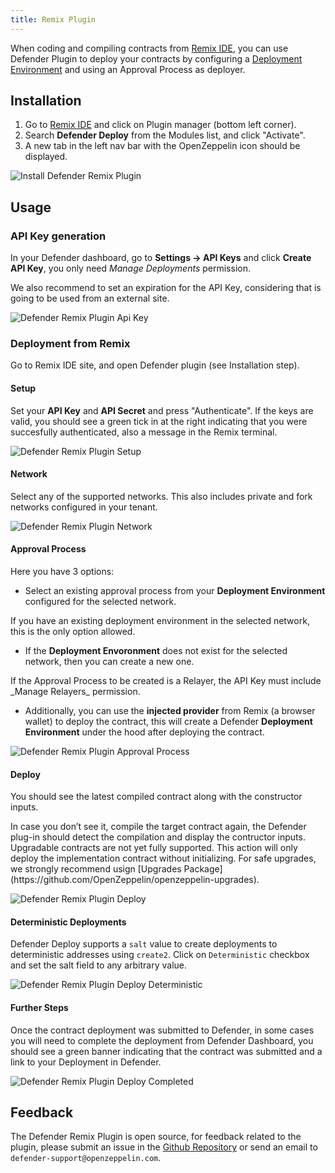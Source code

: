 ```yaml
---
title: Remix Plugin
---
```


When coding and compiling contracts from [Remix IDE](https://remix.ethereum.org/), you can use Defender Plugin to deploy your contracts by configuring a [Deployment Environment](/defender/module/deploy) and using an Approval Process as deployer.

## Installation

1. Go to [Remix IDE](https://remix.ethereum.org/) and click on Plugin manager (bottom left corner).
2. Search **Defender Deploy** from the Modules list, and click "Activate".
3. A new tab in the left nav bar with the OpenZeppelin icon should be displayed.

![Install Defender Remix Plugin](/defender/remix-plugin-install.png)

## Usage

### API Key generation
In your Defender dashboard, go to **Settings -> API Keys** and click **Create API Key**, you only need _Manage Deployments_ permission.

<Callout type='warn'>
We also recommend to set an expiration for the API Key, considering that is going to be used from an external site.
</Callout>

![Defender Remix Plugin Api Key](/defender/remix-plugin-api-key.png)

### Deployment from Remix

Go to Remix IDE site, and open Defender plugin (see Installation step).

#### Setup
Set your **API Key** and **API Secret** and press "Authenticate". If the keys are valid, you should see a green tick in at the right indicating that you were succesfully authenticated, also a message in the Remix terminal.

![Defender Remix Plugin Setup](/defender/remix-plugin-setup.png)

#### Network
Select any of the supported networks. This also includes private and fork networks configured in your tenant.

![Defender Remix Plugin Network](/defender/remix-plugin-network.png)

#### Approval Process
Here you have 3 options:

* Select an existing approval process from your **Deployment Environment** configured for the selected network.

<Callout>
If you have an existing deployment environment in the selected network, this is the only option allowed.
</Callout>

* If the **Deployment Envoronment** does not exist for the selected network, then you can create a new one.

<Callout>
If the Approval Process to be created is a Relayer, the API Key must include _Manage Relayers_ permission.
</Callout>

* Additionally, you can use the **injected provider** from Remix (a browser wallet) to deploy the contract, this will create a Defender **Deployment Environment** under the hood after deploying the contract.

![Defender Remix Plugin Approval Process](/defender/remix-plugin-approval-process.png)

#### Deploy
You should see the latest compiled contract along with the constructor inputs.

<Callout>
In case you don’t see it, compile the target contract again, the Defender plug-in should detect the compilation and display the contructor inputs.
</Callout>

<Callout type='warn'>
Upgradable contracts are not yet fully supported. This action will only deploy the implementation contract without initializing. For safe upgrades, we strongly recommend usign [Upgrades Package](https://github.com/OpenZeppelin/openzeppelin-upgrades).
</Callout>

![Defender Remix Plugin Deploy](/defender/remix-plugin-deploy.png)

#### Deterministic Deployments

Defender Deploy supports a `salt` value to create deployments to deterministic addresses using `create2`. Click on `Deterministic` checkbox and set the salt field to any arbitrary value.

![Defender Remix Plugin Deploy Deterministic](/defender/remix-plugin-deploy-deterministic.png)

#### Further Steps

Once the contract deployment was submitted to Defender, in some cases you will need to complete the deployment from Defender Dashboard, you should see a green banner indicating that the contract was submitted and a link to your Deployment in Defender.

![Defender Remix Plugin Deploy Completed](/defender/remix-plugin-deploy-completed.png)

## Feedback

The Defender Remix Plugin is open source, for feedback related to the plugin, please submit an issue in the [Github Repository](https://github.com/OpenZeppelin/defender-deploy-plugin) or send an email to `defender-support@openzeppelin.com`.
